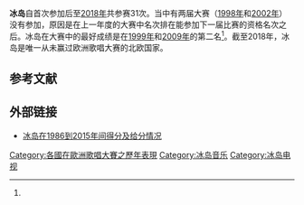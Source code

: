 {{Infobox Eurovision country
|Name           = 冰岛
|Flag           = Flag of Iceland.svg
|Member station = [[冰岛国家广播公司|冰岛国家广播公司]]（RÚV）
|National selection event = 
|ESC apps       = 34（27次决赛）
|ESC first      = {{Escyr|1986|y=1}}
|ESC last = {{Escyr|2022|y=1}}
|ESC best       = 第二名：{{Escyr|1999|y=1}}、{{Escyr|2009|y=1}}
|ESC worst      = 倒数第一名：{{Escyr|1989|y=1}}、{{Escyr|2001|y=1}}、{{Escyr|2018|y=1}}<small>（半决赛）</small>
|null = {{Escyr|1989|y=1}}、{{Escyr|2018|y=1}}半決賽觀眾投票
|Website        = 
|EBU page       = http://www.eurovision.tv/page/history/by-country/country?country=4
}}
'''冰岛'''自首次参加{{le|1986年欧洲歌唱大赛|Eurovision Song Contest 1973}}后至[[2018年欧洲歌唱大赛|2018年]]共参赛31次。当中有两届大赛（[[1998年欧洲歌唱大赛|1998年]]和[[2002年欧洲歌唱大赛|2002年]]）没有参加，原因是在上一年度的大赛中名次排在能参加下一届比赛的资格名次之后。冰岛在大赛中的最好成绩是在[[1999年欧洲歌唱大赛|1999年]]和[[2009年欧洲歌唱大赛|2009年]]的第二名<ref name="history"/>。截至2018年，冰岛是唯一从未赢过欧洲歌唱大赛的北欧国家。

== 参考文献 ==
{{Reflist|30em|refs=
<ref name="history">{{cite web | url = http://www.eurovision.tv/page/history/by-country/country?country=4 | title = Iceland | language = en | publisher = eurovision.tv | accessdate = 2017-02-06 | archive-date = 2016-06-20 | archive-url = https://web.archive.org/web/20160620215146/http://www.eurovision.tv/page/history/by-country/country?country=4 | dead-url = no }}</ref>
}}

== 外部链接 ==
* [http://www.eurovisioncovers.co.uk/xtice.htm 冰岛在1986到2015年间得分及给分情况]{{Wayback|url=http://www.eurovisioncovers.co.uk/xtice.htm |date=20170215182906 }} {{en}}

{{Eurovision Song Contest}}
{{DEFAULTSORT:Iceland}}

[[Category:各國在歐洲歌唱大賽之歷年表現|Category:各國在歐洲歌唱大賽之歷年表現]]
[[Category:冰岛音乐|Category:冰岛音乐]]
[[Category:冰岛电视|Category:冰岛电视]]